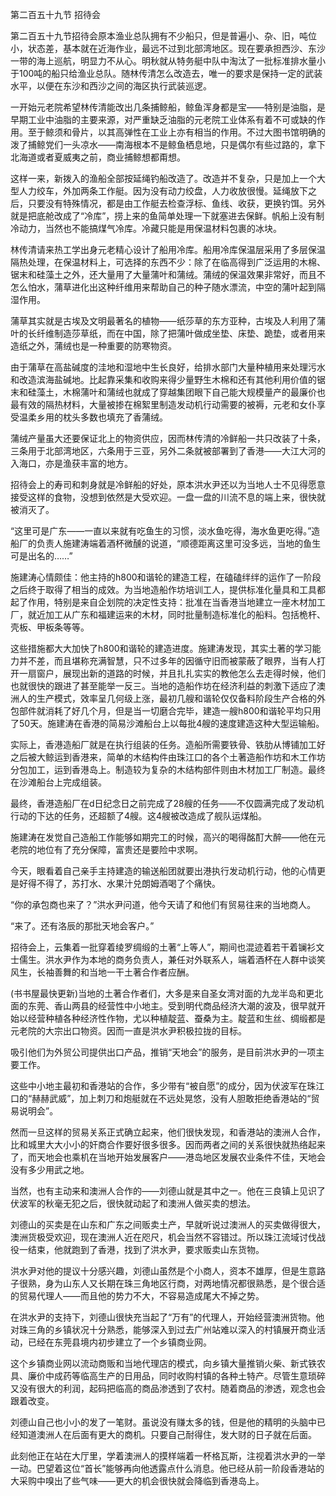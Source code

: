 

第二百五十九节 招待会

第二百五十九节招待会原本渔业总队拥有不少船只，但是普遍小、杂、旧，吨位小，状态差，基本就在近海作业，最远不过到北部湾地区。现在要承担西沙、东沙一带的海上巡航，明显力不从心。明秋就从特务艇中队中淘汰了一批标准排水量小于100吨的船只给渔业总队。随林传清怎么改造去，唯一的要求是保持一定的武装水平，以便在东沙和西沙之间的海区执行武装巡逻。

一开始元老院希望林传清能改出几条捕鲸船，鲸鱼浑身都是宝――特别是油脂，是早期工业中油脂的主要来源，对严重缺乏油脂的元老院工业体系有着不可或缺的作用。至于鲸须和骨片，以其高弹性在工业上亦有相当的作用。不过大图书馆明确的泼了捕鲸党们一头凉水――南海根本不是鲸鱼栖息地，只是偶尔有些过路的，拿下北海道或者夏威夷之前，商业捕鲸想都甭想。

这样一来，新拨入的渔船全部按延绳钓船改造了。改造并不复杂，只是加上一个大型人力绞车，外加两条工作艇。因为没有动力绞盘，人力收放很慢。延绳放下之后，只要没有特殊情况，都是由工作艇去检查浮标、鱼线、收获，更换钓饵。另外就是把底舱改成了“冷库”，捞上来的鱼简单处理一下就塞进去保鲜。帆船上没有制冷动力，当然也不能搞煤气冷库。冷藏只能是用保温材料包裹的冰块。

林传清请来热工学出身元老精心设计了船用冷库。船用冷库保温层采用了多层保温隔热处理，在保温材料上，可选择的东西不少：除了在临高得到广泛运用的木棉、锯末和硅藻土之外，还大量用了大量蒲叶和蒲绒。蒲绒的保温效果非常好，而且不怎么怕水，蒲草进化出这种纤维用来帮助自己的种子随水漂流，中空的蒲叶起到隔湿作用。

蒲草其实就是古埃及文明最著名的植物――纸莎草的东方亚种，古埃及人利用了蒲叶的长纤维制造莎草纸，而在中国，除了把蒲叶做成坐垫、床垫、跪垫，或者用来造纸之外，蒲绒也是一种重要的防寒物资。

由于蒲草在高盐碱度的洼地和湿地中生长良好，给排水部门大量种植用来处理污水和改造滨海盐碱地。比起靠采集和收购来得少量野生木棉和还有其他利用价值的锯末和硅藻土，木棉蒲叶和蒲绒也就成了穿越集团眼下自己能大规模量产的最廉价也最有效的隔热材料，大量被掺在棉絮里制造发动机行动需要的被褥，元老和女仆享受温柔乡用的枕头多数也填充了香蒲绒。

蒲绒产量虽大还要保证北上的物资供应，因而林传清的冷鲜船一共只改装了十条，三条用于北部湾地区，六条用于三亚，另外二条就被部署到了香港――大江大河的入海口，亦是渔获丰富的地方。

招待会上的寿司和刺身就是冷鲜船的好处，原本洪水尹还以为当地人士不见得愿意接受这样的食物，没想到依然是大受欢迎。一盘一盘的川流不息的端上来，很快就被消灭了。

“这里可是广东――一直以来就有吃鱼生的习惯，淡水鱼吃得，海水鱼更吃得。”造船厂的负责人施建涛端着酒杯微醺的说道，“顺德距离这里可没多远，当地的鱼生可是出名的……”

施建涛心情颇佳：他主持的h800和谐轮的建造工程，在磕磕绊绊的运作了一阶段之后终于取得了相当的成效。为当地造船作坊培训工人，提供标准化量具和工具都起了作用，特别是来自企划院的决定性支持：批准在当香港当地建立一座木材加工厂，就近加工从广东和福建运来的木材，同时批量制造标准化的船料。包括桅杆、壳板、甲板条等等。

这些措施都大大加快了h800和谐轮的建造进度。施建涛发现，其实土著的学习能力并不差，而且堪称充满智慧，只不过多年的因循守旧而被蒙蔽了眼界，当有人打开一扇窗户，展现出新的道路的时候，并且扎扎实实的教他怎么去走得时候，他们也就很快的跟进了甚至能举一反三。当地的造船作坊在经济利益的刺激下适应了澳洲人的生产模式，效率呈几何级上涨，最初几艘和谐轮仅仅备料阶段生产合格的外包部件就消耗了好几个月，但是当一切磨合完毕，建造一艘h800和谐轮平均只用了50天。施建涛在香港的简易沙滩船台上以每批4艘的速度建造这种大型运输船。

实际上，香港造船厂就是在执行组装的任务。造船所需要铁骨、铁肋从博铺加工好之后被大鲸运到香港来，简单的木结构件由珠江口的各个土著造船作坊和木工作坊分包加工，运到香港岛上。制造较为复杂的木结构部件则由木材加工厂制造。最终在沙滩船台上完成组装。

最终，香港造船厂在d日纪念日之前完成了28艘的任务――不仅圆满完成了发动机行动的下达的任务，还超额了4艘。这4艘被改造成了舰队运煤船。

施建涛在发觉自己造船工作能够如期完工的时候，高兴的喝得酩酊大醉――他在元老院的地位有了充分保障，富贵还是要险中求啊。

今天，眼看着自己亲手主持建造的输送船团就要出港执行发动机行动，他的心情更是好得不得了，苏打水、水果汁兑朗姆酒喝了个痛快。

“你的承包商也来了？”洪水尹问道，他今天请了和他们有贸易往来的当地商人。

“来了。还有洛辰的那批天地会客户。”

招待会上，云集着一批穿着绫罗绸缎的土著“上等人”，期间也混迹着若干着镧衫文士儒生。洪水尹作为本地的商务负责人，兼任对外联系人，端着酒杯在人群中谈笑风生，长袖善舞的和当地一干土著合作者应酬。

(书书屋最快更新)当地的土著合作者们，大多是来自圣女湾对面的九龙半岛和更北面的东莞、香山两县的经营性中小地主。受到明代商品经济大潮的波及，很早就开始以经营种植各种经济性作物，尤以种植靛蓝、蚕桑为主。靛蓝和生丝、绸缎都是元老院的大宗出口物资。因而一直是洪水尹积极拉拢的目标。

吸引他们为外贸公司提供出口产品，推销“天地会”的服务，是目前洪水尹的一项主要工作。

这些中小地主最初和香港站的合作，多少带有“被自愿”的成分，因为伏波军在珠江口的“赫赫武威”，加上刺刀和炮艇就在不远处晃悠，没有人胆敢拒绝香港站的“贸易说明会”。

然而一旦这样的贸易关系正式确立起来，他们很快发现，和香港站的澳洲人合作，比和城里大大小小的奸商合作要好很多很多。因而两者之间的关系很快就热络起来了，而天地会也乘机在当地开始发展客户――港岛地区发展农业条件不佳，天地会没有多少用武之地。

当然，也有主动来和澳洲人合作的――刘德山就是其中之一。他在三良镇上见识了伏波军的秋毫无犯之后，很快就动起了和澳洲人做买卖的想法。

刘德山的买卖是在山东和广东之间贩卖土产，早就听说过澳洲人的买卖做得很大，澳洲货极受欢迎，现在澳洲人近在咫尺，机会当然不容错过。所以珠江流域讨伐战役一结束，他就跑到了香港，找到了洪水尹，要求贩卖山东货物。

洪水尹对他的提议十分感兴趣，刘德山虽然是个小商人，资本不雄厚，但是生意路子很熟，身为山东人又长期在珠三角地区行商，对两地情况都很熟悉，是个很合适的贸易代理人――而且他的势力不大，不容易造成尾大不掉之势。

在洪水尹的支持下，刘德山很快充当起了“万有”的代理人，开始经营澳洲货物。他对珠三角的乡镇状况十分熟悉，能够深入到过去广州站难以深入的村镇展开商业活动，已经在东莞县境内初步建立了一个乡镇商业网。

这个乡镇商业网以流动商贩和当地代理店的模式，向乡镇大量推销火柴、新式铁农具、廉价中成药等临高生产的日用品，同时收购村镇的各种土特产。尽管生意琐碎又没有很大的利润，起码把临高的商品渗透到了农村。随着商品的渗透，观念也会跟着改变。

刘德山自己也小小的发了一笔财。虽说没有赚太多的钱，但是他的精明的头脑中已经知道澳洲人在后面有更大的商机。只要自己耐得住，发大财的日子就在后面。

此刻他正在站在大厅里，学着澳洲人的摸样端着一杯格瓦斯，注视着洪水尹的一举一动。巴望着这位“首长”能够再向他透露点什么消息。他已经从前一阶段香港站的大采购中嗅出了些气味――更大的机会很快就会降临到香港岛上。

